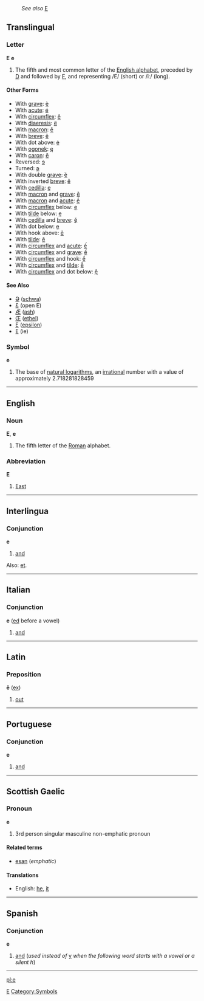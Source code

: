 :''See also'' [[E]]
==Translingual==
===Letter===
'''E''' '''e'''

#The fifth and most common letter of the [[Wiktionary:About Roman script|English alphabet]], preceded by [[D]] and followed by [[F]], and representing /E/ (short) or /iː/ (long).
====Other Forms====
*With [[grave]]: [[è]]
*With [[acute]]: [[é]]
*With [[circumflex]]: [[ê]]
*With [[diaeresis]]: [[ë]]
*With [[macron]]: [[ē]]
*With [[breve]]: [[ĕ]]
*With dot above: [[ė]]
*With [[ogonek]]: [[ę]]
*With [[caron]]: [[ě]]
*Reversed: [[ɘ]]
*Turned: [[ǝ]]
*With double [[grave]]: [[ȅ]]
*With inverted [[breve]]: [[ȇ]]
*With [[cedilla]]: [[ȩ]]
*With [[macron]] and [[grave]]: [[ḕ]]
*With [[macron]] and [[acute]]: [[ḗ]]
*With [[circumflex]] below: [[ḙ]]
*With [[tilde]] below: [[ḛ]]
*With [[cedilla]] and [[breve]]: [[ḝ]]
*With dot below: [[ẹ]]
*With hook above: [[ẻ]]
*With [[tilde]]: [[ẽ]]
*With [[circumflex]] and [[acute]]: [[ế]]
*With [[circumflex]] and [[grave]]: [[ề]]
*With [[circumflex]] and hook: [[ể]]
*With [[circumflex]] and [[tilde]]: [[ễ]]
*With [[circumflex]] and dot below: [[ệ]]
====See Also====
*[[Ə]] ([[schwa]])
*[[Ɛ]] (open E)
*[[Æ]] ([[ash]])
*[[Œ]] ([[ethel]])
*[[Ε]] ([[epsilon]])
*[[Е]] (ie)

===Symbol===
'''e'''
#{{Mathematics}} The base of [[natural logarithm]]s, an [[irrational]] number with a value of approximately 2.718281828459
[[Category:Latin letters|E]]
----

==English==
===Noun===
'''E''', '''e'''
#The fifth letter of the [[Roman]] alphabet.



===Abbreviation===
'''E'''
#[[East]]

----
==Interlingua==
===Conjunction===
'''e'''

#[[and]]

Also: [[et]].

----
==Italian==
===Conjunction===
'''e''' ([[ed]] before a vowel)

#[[and]]

----

==Latin==
===Preposition===
'''ē''' ([[ex]])

# [[out]] 

----
==Portuguese==
===Conjunction===
'''e'''

#[[and]]

----
==Scottish Gaelic==
===Pronoun===
'''e'''

# 3rd person singular masculine non-emphatic pronoun

====Related terms====
*[[esan]] (''emphatic'')

====Translations====
*English: [[he]], [[it]]

----

==Spanish==
===Conjunction===
'''e'''

#[[and]] (''used instead of'' [[y#Spanish|y]] ''when the following word starts with a vowel or a silent h'')

----

[[Category:Symbols]]
[[pl:e]]